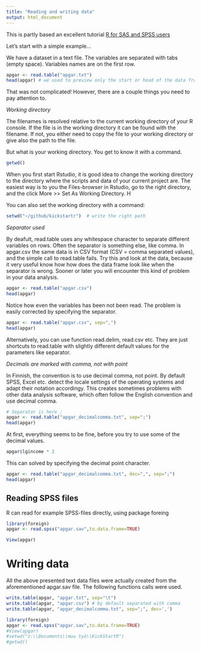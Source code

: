 ```yaml
---
title: "Reading and writing data"
output: html_document
---
```



This is partly based an excellent tutorial [R for SAS and SPSS users](https://science.nature.nps.gov/im/datamgmt/statistics/r/documents/r_for_sas_spss_users.pdf)


Let's start with a simple example...

We have a dataset in a text file. The variables are separated with tabs (empty space). Variables names are on the first row. 

```r

apgar <- read.table("apgar.txt")
head(apgar) # we used to preview only the start or head of the data frame

```
That was not complicated! However, there are a couple things you need to pay attention to. 

*Working directory*

The filenames is resolved relative to the current working directory of your R console. If the file is in the working directory it can be found with the filename. If not, you either need to copy the file to your working directory or give also the path to the file. 

But what is your working directory. You get to know it with a command. 

```r
getwd()

```

When you first start Rstudio, it is good idea to change the working directory to the directory where the scripts and data of your current project are. The easiest way is to you the Files-browser in Rstudio, go to the right directory, and the click More >> Set As Working Directory. H

You can also set the working directory with a command:

```r
setwd("~/github/kickstartr")  # write the right path 

```

*Separator used* 

By deafult, read.table uses any whitespace character to separate different variables on rows. Often the separator is something else, like comma. In apgar.csv the same data is in CSV format (CSV = comma separated values), and the simple call to read.table fails. Try this and look at the data, because it very useful know how how does the data frame look like when the separator is wrong. Sooner or later you will encounter this kind of problem in your data analysis. 

```r
apgar <- read.table("apgar.csv")
head(apgar)
```

Notice how even the variables has been not been read. The problem is easily corrected by specifying the separator. 
```r
apgar <- read.table("apgar.csv", sep=",")
head(apgar)
```

Alternatively, you can use function read.delim, read.csv etc. They are just shortcuts to read.table with slightly different default values for the parameters like separator. 

*Decimals are marked with comma, not with point*

In Finnish, the convention is to use decimal comma, not point. By default SPSS, Excel etc. detect the locale settings of the operating systems and adapt their notation accordingy. This creates sometimes problems with other data analysis software, which often follow the English convention and use decimal comma. 


```r
# Separator is here ;
apgar <- read.table("apgar_decimalcomma.txt", sep=";")
head(apgar)
```

At first, everything seems to be fine, before you try to use some of the decimal values. 

```r
apgar$lgincome * 2
```

This can solved by specifying the decimal point character. 
```r
apgar <- read.table("apgar_decimalcomma.txt", dec=",", sep=";")
head(apgar)
```


Reading SPSS files
------------------------
R can read for example SPSS-files directly, using package foreing

```r
library(foreign)
apgar <- read.spss("apgar.sav",to.data.frame=TRUE)

View(apgar)
```


Writing data
=================================
All the above presented text data files were actually created from the aforementioned apgar.sav file. The following functions calls were used. 

```r
write.table(apgar, "apgar.txt", sep="\t")
write.table(apgar, "apgar.csv") # by default separated with comma
write.table(apgar, "apgar_decimalcomma.txt", sep=";", dec=',')

```



```r

library(foreign)
apgar <- read.spss("apgar.sav",to.data.frame=TRUE)
#View(apgar)
#setwd("z:\\Documents\\muu työ\\KickStartR")
#getwd()



```
